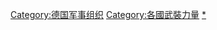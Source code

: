 {{catmore}}
[[Category:德国军事组织|Category:德国军事组织]]
[[Category:各國武裝力量|Category:各國武裝力量]]
[[Category:德意志联邦共和国军事|*]]